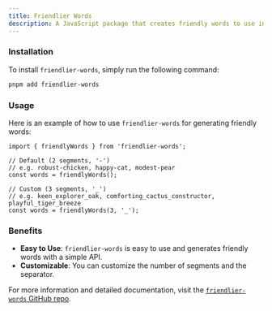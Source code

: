 ```yaml
---
title: Friendlier Words
description: A JavaScript package that creates friendly words to use in your app, handy for generating project names.
---
```


### Installation

To install `friendlier-words`, simply run the following command:

```sh Terminal
pnpm add friendlier-words
```

### Usage

Here is an example of how to use `friendlier-words` for generating friendly words:

```tsx get-project-name.ts
import { friendlyWords } from 'friendlier-words';

// Default (2 segments, '-')
// e.g. robust-chicken, happy-cat, modest-pear
const words = friendlyWords();

// Custom (3 segments, '_')
// e.g. keen_explorer_oak, comforting_cactus_constructor, playful_tiger_breeze
const words = friendlyWords(3, '_');
```

### Benefits

- <Icon icon="check" iconType="solid" /> **Easy to Use**: `friendlier-words` is
  easy to use and generates friendly words with a simple API.
- <Icon icon="check" iconType="solid" /> **Customizable**: You can customize the
  number of segments and the separator.

For more information and detailed documentation, visit the [`friendlier-words` GitHub repo](https://github.com/haydenbleasel/friendlier-words).

